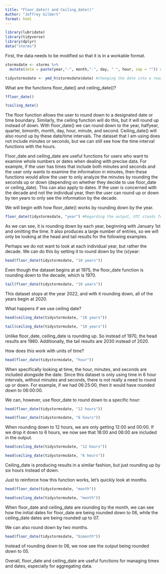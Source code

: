```yaml
---
title: "Floor_date() and Ceiling_date()"
Author: "Jeffrey Gilbert"
format: html
---
```


```r
library(lubridate)
library(tidyverse)
library(dplyr)
data("storms")
```

First, the data needs to be modified so that it is in a workable format. 
```r
stormsdate <- storms %>%
  mutate(date = paste(year,"-", month,"-", day, " ", hour, sep = "")) #merging the year, month, day, and hour columns into a single column. 
```

```r
tidystormsdate <- ymd_h(stormsdate$date) #changing the date into a readable format for the lubridate functions. ymd stands for year, month, day, and h stands for hour. 
```

What are the functions floor_date() and ceiling_date()? 
```r
?floor_date()
```

```r
?ceiling_date()
```

The floor function allows the user to round down to a designated date or time boundary. Similarly, the ceiling function will do this, but it will round up instead of down. With floor_date() we can round down to the year, halfyear, quarter, bimonth, month, day, hour, minute, and second. Ceiling_date() will also round up by these date/time intervals. The dataset that I am using does not include minutes or seconds, but we can still see how the time interval functions with the hours. 

Floor_date and ceiling_date are useful functions for users who want to examine whole numbers or dates when dealing with precise data. For example, if the user has times that include both minutes and seconds and the user only wants to examine the information in minutes, then these functions would allow the user to only analyze the minutes by rounding the seconds up or down (depending on whether they decide to use floor_date or ceiling_date). This can also apply to dates. If the user is concerned with the decade and not the individual year, then the user can round up or down by ten years to only see the information by the decade. 

We will begin with how floor_date() works by rounding down by the year.
```r
floor_date(tidystormsdate, "year") #Regarding the output, UTC stands for Universal Time Coordinated.
```
As we can see, it is rounding down by each year, beginning with January 1st and omitting the time. It also produces a large number of entries, so we will only be looking at the head and tail results for the following examples. 

Perhaps we do not want to look at each individual year, but rather the decade. We can do this by setting it to round down by the (x)year:
```r
head(floor_date(tidystormsdate, "10 years"))
```
Even though the dataset begins at at 1975, the floor_date function is rounding down to the decade, which is 1970.
```r
tail(floor_date(tidystormsdate, "10 years"))
```
This dataset stops at the year 2022, and with it rounding down, all of the years begin at 2020.

What happens if we use ceiling date?
```r
head(ceiling_date(tidystormsdate, "10 years"))
```

```r
tail(ceiling_date(tidystormsdate, "10 years"))
```
Unlike floor_date, ceiling_date is rounding up. So instead of 1970, the head results are 1980. Additionally, the tail results are 2030 instead of 2020. 

How does this work with units of time?
```r
head(floor_date(tidystormsdate, "hour"))
```
When specifically looking at time, the hour, minutes, and seconds are included alongside the date. Since this dataset is only using time in 6 hour intervals, without minutes and seconds, there is not really a need to round up or down. For example, if we had 06:25:00, then it would have rounded down to 06:00:00. 

We can, however, use floor_date to round down to a specific hour:
```r
head(floor_date(tidystormsdate, "12 hours"))
```

```r
head(floor_date(tidystormsdate, "6 hours"))
```
When rounding down to 12 hours, we are only getting 12:00 and 00:00. If we drop it down to 6 hours, we now see that 18:00 and 06:00 are included in the output. 

```r
head(ceiling_date(tidystormsdate, "12 hours"))
```

```r
head(ceiling_date(tidystormsdate, "6 hours"))
```
Ceiling_date is producing results in a similar fashion, but just rounding up by six hours instead of down.

Just to reinforce how this function works, let's quickly look at months.
```r
head(floor_date(tidystormsdate, "month"))
```

```r
head(ceiling_date(tidystormsdate, "month"))
```
When floor_date and ceiling_date are rounding by the month, we can see how the initial dates for floor_date are being rounded down to 06, while the ceiling_date dates are being rounded up to 07. 

We can also round down by two months.
```r
head(floor_date(tidystormsdate, "bimonth"))
```
Instead of rounding down to 06, we now see the output being rounded down to 05. 

Overall, floor_date and ceiling_date are useful functions for managing times and dates, especially for aggregating data.